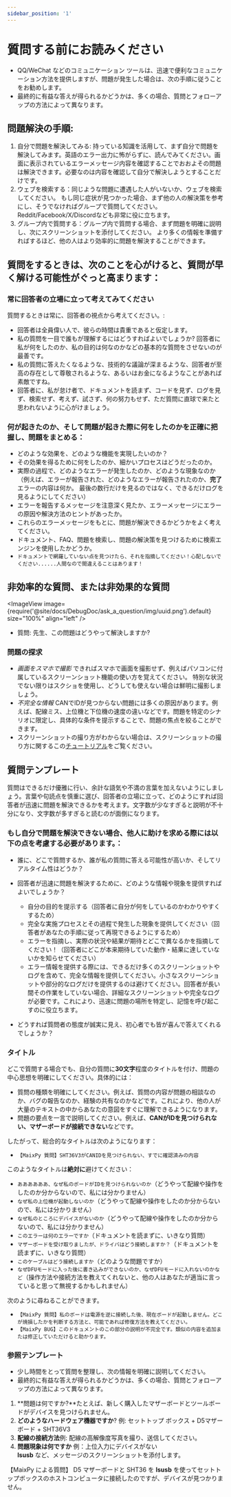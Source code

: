 ```yaml
---
sidebar_position: '1'
---
```



# 質問する前にお読みください

- QQ/WeChat などのコミュニケーション ツールは、迅速で便利なコミュニケーション方法を提供しますが、問題が発生した場合は、次の手順に従うことをお勧めします。
- 最終的に有益な答えが得られるかどうかは、多くの場合、質問とフォローアップの方法によって異なります。

## 問題解決の手順:

1. 自分で問題を解決してみる: 持っている知識を活用して、まず自分で問題を解決してみます。英語のエラー出力に怖がらずに、読んでみてください。画面に表示されているエラーメッセージ内容を確認することでおおよその問題は解決できます。必要なのは内容を確認して自分で解決しようとすることだけです。
2. ウェブを検索する：同じような問題に遭遇した人がいないか、ウェブを検索してください。 もし同じ症状が見つかった場合、まず他の人の解決策を参考にし、そうでなければグループで質問してください。Reddit/Facebook/X/Discordなども非常に役に立ちます。
3. グループ内で質問する：グループ内で質問する場合、まず問題を明確に説明し、次にスクリーンショットを添付してください。 より多くの情報を準備すればするほど、他の人はより効率的に問題を解決することができます。

## 質問をするときは、次のことを心がけると、質問が早く解ける可能性がぐっと高まります：

### 常に回答者の立場に立って考えてみてください

質問するときは常に、回答者の視点から考えてください。:

- 回答者は全員偉い人で、彼らの時間は貴重であると仮定します。
- 私の質問を一目で誰もが理解するにはどうすればよいでしょうか? 回答者に私が何をしたのか、私の目的は何なのかなどの基本的な質問をさせないのが最善です。
- 私の質問に答えたくなるような、技術的な議論が深まるような、回答者が至高の存在として尊敬されるような、あるいはお金になるようなことがあれば素敵ですね。
- 回答者に、私が怠け者で、ドキュメントを読まず、コードを見ず、ログを見ず、検索せず、考えず、試さず、何の努力もせず、ただ質問に直球で来たと思われないように心がけましょう。

### 何が起きたのか、そして問題が起きた際に何をしたのかを正確に把握し、問題をまとめる：

- どのような効果を、どのような機能を実現したいのか？
- その効果を得るために何をしたのか、細かいプロセスはどうだったのか。
- 実際の過程で、どのようなエラーが発生したのか、どのような現象なのか（例えば、エラーが報告された、どのようなエラーが報告されたのか、**完了**エラーの内容は何か。 最後の数行だけを見るのではなく、できるだけログを見るようにしてください）
- エラーを報告するメッセージを注意深く見たか、エラーメッセージにエラーの原因や解決方法のヒントがあったか。
- これらのエラーメッセージをもとに、問題が解決できるかどうかをよく考えてください。
- ドキュメント、FAQ、問題を検索し、問題の解決策を見つけるために検索エンジンを使用したかどうか。
- `ドキュメントで網羅していない点を見つけたら、それを指摘してください！心配しないでください......人間なので間違えることはあります！`

## 非効率的な質問、または非効果的な質問

&lt;ImageView image={require('@site/docs/DebugDoc/ask_a_question/img/uuid.png').default} size="100%" align="left" /&gt;

- 質問: 先生、この問題はどうやって解決しますか?

### 問題の探求

- *画面をスマホで撮影* できればスマホで画面を撮影せず、例えばパソコンに付属しているスクリーンショット機能の使い方を覚えてください。 特別な状況でない限りはスクショを使用し、どうしても使えない場合は鮮明に撮影しましょう。
- *不完全な情報* CANでIDが見つからない問題には多くの原因があります。例えば、配線ミス、上位機と下位機の速度の違いなどです。問題を特定のシナリオに限定し、具体的な条件を提示することで、問題の焦点を絞ることができます。
- スクリーンショットの撮り方がわからない場合は、スクリーンショットの撮り方に関するこの[チュートリアル](https://www.bilibili.com/video/BV1LB4y1t7jy/?spm_id_from=333.337.search-card.all.click&vd_source=36affb37d7228751cd1fcbbda487dfdf)をご覧ください。

## 質問テンプレート

質問はできるだけ優雅に行い、余計な語気や不満の言葉を加えないようにしましょう。言葉や句読点を慎重に選び、回答者の立場に立って、どのようにすれば回答者が迅速に問題を解決できるかを考えます。文字数が少なすぎると説明が不十分になり、文字数が多すぎると読むのが面倒になります。

### もし自分で問題を解決できない場合、他人に助けを求める際には以下の点を考慮する必要があります。：

- 誰に、どこで質問するか、誰が私の質問に答える可能性が高いか、そしてリアルタイム性はどうか？

- 回答者が迅速に問題を解決するために、どのような情報や現象を提供すればよいでしょうか？

    - 自分の目的を提示する（回答者に自分が何をしているのかわかりやすくするため）
    - 完全な実施プロセスとその過程で発生した現象を提供してください（回答者があなたの手順に従って再現できるようにするため）
    - エラーを指摘し、実際の状況や結果が期待とどこで異なるかを指摘してください！（回答者にどこが本来期待していた動作・結果に達していないかを知らせてください）
    - エラー情報を提供する際には、できるだけ多くのスクリーンショットやログを含めて、完全な情報を提供してください。小さなスクリーンショットや部分的なログだけを提供するのは避けてください。回答者が長い間その作業をしていない場合、詳細なスクリーンショットや完全なログが必要です。これにより、迅速に問題の場所を特定し、記憶を呼び起こすのに役立ちます。

- どうすれば質問者の態度が誠実に見え、初心者でも皆が喜んで答えてくれるでしょうか？

### タイトル

どこで質問する場合でも、自分の質問に**30文字**程度のタイトルを付け、問題の中心思想を明確にしてください。具体的には：

- 質問の種類を明確にしてください。例えば、質問の内容が問題の相談なのか、バグの報告なのか、経験の共有なのかなどです。これにより、他の人が大量のテキストの中からあなたの意図をすぐに理解できるようになります。
- 問題の要点を一言で説明してください。例えば、**CANがIDを見つけられない、マザーボードが接続できない**などです。

したがって、総合的なタイトルは次のようになります：

- `【MaixPy 質問】SHT36V3がCANIDを見つけられない、すでに確認済みの内容`

このようなタイトルは**絶対に**避けてください：

- `ああああああ、なぜ私のボードがIDを見つけられないのか`（どうやって配線や操作をしたのか分からないので、私には分かりません）
- `なぜ私の上位機が起動しないのか`（どうやって配線や操作をしたのか分からないので、私には分かりません）
- `なぜ私のところにデバイスがないのか`（どうやって配線や操作をしたのか分からないので、私には分かりません）
- `このエラーは何のエラーですか`（ドキュメントを読まずに、いきなり質問）
- `マザーボードを受け取りましたが、ドライバはどう接続しますか？`（ドキュメントを読まずに、いきなり質問）
- `このケーブルはどう接続しますか`（どのような問題ですか）
- `なぜDFUモードに入った後に書き込みができないのか、なぜDFUモードに入れないのかなど`（操作方法や接続方法を教えてくれないと、他の人はあなたが適当に言っていると思って無視するかもしれません）

次のように尋ねることができます。

- `【MaixPy 質問】私のボードは電源を逆に接続した後、現在ボードが起動しません。どこが焼損したかを判断する方法と、可能であれば修復方法を教えてください。`
- `【MaixPy BUG】このドキュメントのこの部分の説明が不完全です。類似の内容を追加または修正していただけると助かります。`

### 参照テンプレート

- 少し時間をとって質問を整理し、次の情報を明確に説明してください。
- 最終的に有益な答えが得られるかどうかは、多くの場合、質問とフォローアップの方法によって異なります。

1. **問題は何ですか?**たとえば、新しく購入したマザーボードとツールボードがデバイスを見つけられません。
2. **どのようなハードウェア機器ですか**? 例: セットトップ ボックス + D5マザーボード + SHT36V3
3. **配線の接続方法**例: 配線の高解像度写真を撮り、送信してください。
4. **問題現象は何ですか** 例：上位入力にデバイスがない<br>**lsusb** など、メッセージのスクリーンショットを添付します。

【MaixPy による質問】 D5 マザーボードと SHT36 を **lsusb** を使ってセットトップボックスのホストコンピュータに接続したのですが、デバイスが見つかりません。
